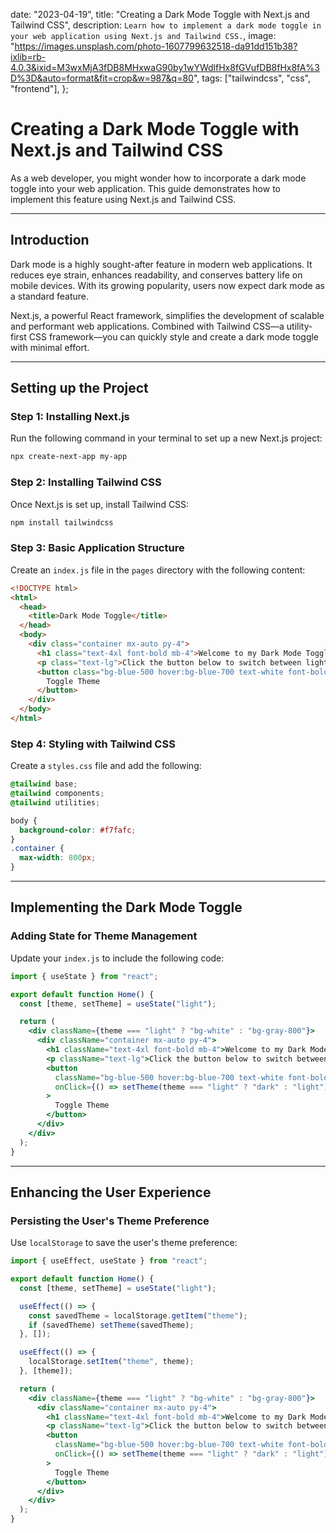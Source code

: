 

  date: "2023-04-19",
  title: "Creating a Dark Mode Toggle with Next.js and Tailwind CSS",
  description: `Learn how to implement a dark mode toggle in your web application using Next.js and Tailwind CSS.`,
  image:
    "https://images.unsplash.com/photo-1607799632518-da91dd151b38?ixlib=rb-4.0.3&ixid=M3wxMjA3fDB8MHxwaG90by1wYWdlfHx8fGVufDB8fHx8fA%3D%3D&auto=format&fit=crop&w=987&q=80",
  tags: ["tailwindcss", "css", "frontend"],
};


# Creating a Dark Mode Toggle with Next.js and Tailwind CSS

As a web developer, you might wonder how to incorporate a dark mode toggle into your web application. This guide demonstrates how to implement this feature using Next.js and Tailwind CSS.

---

## Introduction

Dark mode is a highly sought-after feature in modern web applications. It reduces eye strain, enhances readability, and conserves battery life on mobile devices. With its growing popularity, users now expect dark mode as a standard feature.

Next.js, a powerful React framework, simplifies the development of scalable and performant web applications. Combined with Tailwind CSS—a utility-first CSS framework—you can quickly style and create a dark mode toggle with minimal effort.

---

## Setting up the Project

### Step 1: Installing Next.js
Run the following command in your terminal to set up a new Next.js project:
```bash
npx create-next-app my-app
```

### Step 2: Installing Tailwind CSS
Once Next.js is set up, install Tailwind CSS:
```bash
npm install tailwindcss
```

### Step 3: Basic Application Structure
Create an `index.js` file in the `pages` directory with the following content:
```html
<!DOCTYPE html>
<html>
  <head>
    <title>Dark Mode Toggle</title>
  </head>
  <body>
    <div class="container mx-auto py-4">
      <h1 class="text-4xl font-bold mb-4">Welcome to my Dark Mode Toggle!</h1>
      <p class="text-lg">Click the button below to switch between light and dark mode.</p>
      <button class="bg-blue-500 hover:bg-blue-700 text-white font-bold py-2 px-4 rounded">
        Toggle Theme
      </button>
    </div>
  </body>
</html>
```

### Step 4: Styling with Tailwind CSS
Create a `styles.css` file and add the following:
```css
@tailwind base;
@tailwind components;
@tailwind utilities;

body {
  background-color: #f7fafc;
}
.container {
  max-width: 800px;
}
```

---

## Implementing the Dark Mode Toggle

### Adding State for Theme Management
Update your `index.js` to include the following code:
```jsx
import { useState } from "react";

export default function Home() {
  const [theme, setTheme] = useState("light");

  return (
    <div className={theme === "light" ? "bg-white" : "bg-gray-800"}>
      <div className="container mx-auto py-4">
        <h1 className="text-4xl font-bold mb-4">Welcome to my Dark Mode Toggle!</h1>
        <p className="text-lg">Click the button below to switch between light and dark mode.</p>
        <button
          className="bg-blue-500 hover:bg-blue-700 text-white font-bold py-2 px-4 rounded"
          onClick={() => setTheme(theme === "light" ? "dark" : "light")}
        >
          Toggle Theme
        </button>
      </div>
    </div>
  );
}
```

---

## Enhancing the User Experience

### Persisting the User's Theme Preference
Use `localStorage` to save the user's theme preference:
```jsx
import { useEffect, useState } from "react";

export default function Home() {
  const [theme, setTheme] = useState("light");

  useEffect(() => {
    const savedTheme = localStorage.getItem("theme");
    if (savedTheme) setTheme(savedTheme);
  }, []);

  useEffect(() => {
    localStorage.setItem("theme", theme);
  }, [theme]);

  return (
    <div className={theme === "light" ? "bg-white" : "bg-gray-800"}>
      <div className="container mx-auto py-4">
        <h1 className="text-4xl font-bold mb-4">Welcome to my Dark Mode Toggle!</h1>
        <p className="text-lg">Click the button below to switch between light and dark mode.</p>
        <button
          className="bg-blue-500 hover:bg-blue-700 text-white font-bold py-2 px-4 rounded"
          onClick={() => setTheme(theme === "light" ? "dark" : "light")}
        >
          Toggle Theme
        </button>
      </div>
    </div>
  );
}
```

